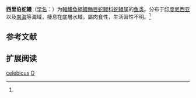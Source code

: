 {{Speciesbox
| name = 西里伯蛇鳗
| status = NE
| status_system = IUCN3.1
| image = 
| genus = Ophichthus
| species = celebicus
| authority = Bleeker, 1856<ref name='id5728'>{{cite web| url =http://www.bioinfo.cn/db05/BjdwSpecies.php?action=view&id=5728| title =西里伯蛇鳗| work =中国动物物种编目数据库| publisher =中国科学院微生物研究所| author =中国科学院动物研究所| accessdate =2009-04-11| deadurl =yes| archiveurl =https://web.archive.org/web/20160305075023/http://www.bioinfo.cn/db05/BjdwSpecies.php?action=view&id=5728| archivedate =2016-03-05| df =}}</ref>
| synonyms = *''Ophichthys amboinensis''<br /><small>Bleeker, 1864</small>
*''Ophichthys celebicus''<br /><small>Bleeker, 1856</small>
*''Ophichtys celebicus''<br /><small>Bleeker, 1856</small>
*''Ophisurus Broekmeijeri''<br /><small>Bleeker, 1856</small>
*''Ophisurus broekmeyeri''<br /><small>Bleeker, 1856</small>
}}

'''西里伯蛇鳗'''（[[学名|学名]]：{{lang|la|''Ophichthus celebicus''}}）为[[輻鰭魚綱|輻鰭魚綱]][[鳗鲡目|鳗鲡目]][[蛇鳗科|蛇鳗科]][[蛇鳗属|蛇鳗属]]的[[鱼类|鱼类]]。分布于[[印度尼西亚|印度尼西亚]]以及[[南海|南海]]等海域，棲息在底層水域，屬肉食性，生活習性不明。<ref name='id5728'/>

== 参考文献 ==
{{reflist}}

== 扩展阅读 ==
{{refbegin}}
{{wikispecies-inline|Ophichthus celebicus|西里伯蛇鳗}}
{{refend}}
{{Taxonbar|from=Q2155121}}

[[Category:蛇鳗属|celebicus]]
[[Category:1856年描述的魚類|O]]
{{鱼类小作品}}